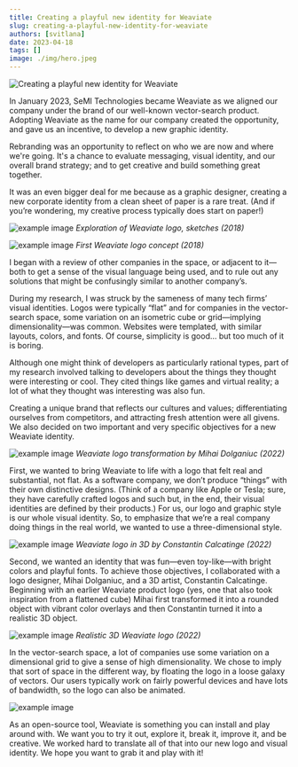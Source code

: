 ```yaml
---
title: Creating a playful new identity for Weaviate
slug: creating-a-playful-new-identity-for-weaviate
authors: [svitlana]
date: 2023-04-18
tags: []
image: ./img/hero.jpeg
---
```

![Creating a playful new identity for Weaviate](./img/hero.jpeg)

In January 2023, SeMI Technologies became Weaviate as we aligned our company under the brand of our well-known vector-search product. Adopting Weaviate as the name for our company created the opportunity, and gave us an incentive, to develop a new graphic identity.

Rebranding was an opportunity to reflect on who we are now and where we're going. It's a chance to evaluate messaging, visual identity, and our overall brand strategy; and to get creative and build something great together.

It was an even bigger deal for me because as a graphic designer, creating a new corporate identity from a clean sheet of paper is a rare treat. (And if you’re wondering, my creative process typically does start on paper!)

<!-- truncate -->

![example image](./img/weaviate-logo-creation_3.jpg)
*Exploration of Weaviate logo, sketches (2018)*

![example image](./img/weaviate-logo-creation.png)
*First Weaviate logo concept (2018)*

I began with a review of other companies in the space, or adjacent to it—both to get a sense of the visual language being used, and to rule out any solutions that might be confusingly similar to another company’s.

During my research, I was struck by the sameness of many tech firms’ visual identities. Logos were typically “flat” and for companies in the vector-search space, some variation on an isometric cube or grid—implying dimensionality—was common. Websites were templated, with similar layouts, colors, and fonts. Of course, simplicity is good… but too much of it is boring.

Although one might think of developers as particularly rational types, part of my research involved talking to developers about the things they thought were interesting or cool. They cited things like games and virtual reality; a lot of what they thought was interesting was also fun.

Creating a unique brand that reflects our cultures and values; differentiating ourselves from competitors, and attracting fresh attention were all givens. We also decided on two important and very specific objectives for a new Weaviate identity.

![example image](./img/weaviate-logo-creation_1.png)
*Weaviate logo transformation by Mihai Dolganiuc (2022)*

First, we wanted to bring Weaviate to life with a logo that felt real and substantial, not flat. As a software company, we don’t produce “things” with their own distinctive designs. (Think of a company like Apple or Tesla; sure, they have carefully crafted logos and such but, in the end, their visual identities are defined by their products.) For us, our logo and graphic style is our whole visual identity. So, to emphasize that we’re a real company doing things in the real world, we wanted to use a three-dimensional style.

![example image](./img/3d-weaviate-process.png)
*Weaviate logo in 3D by Constantin Calcatinge (2022)*

Second, we wanted an identity that was fun—even toy-like—with bright colors and playful fonts. To achieve those objectives, I collaborated with a logo designer, Mihai Dolganiuc, and a 3D artist, Constantin Calcatinge. Beginning with an earlier Weaviate product logo (yes, one that also took inspiration from a flattened cube) Mihai first transformed it into a rounded object with vibrant color overlays and then Constantin turned it into a realistic 3D object.

![example image](./img/weaviate-logo-creation_2.png)
*Realistic 3D Weaviate logo (2022)*

In the vector-search space, a lot of companies use some variation on a dimensional grid to give a sense of high dimensionality. We chose to imply that sort of space in the different way, by floating the logo in a loose galaxy of vectors. Our users typically work on fairly powerful devices and have lots of bandwidth, so the logo can also be animated.

![example image](./img/Weaviate-banner-dark.png)

As an open-source tool, Weaviate is something you can install and play around with. We want you to try it out, explore it, break it, improve it, and be creative. We worked hard to translate all of that into our new logo and visual identity. We hope you want to grab it and play with it!


<StayConnected />
